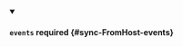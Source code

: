 


<details className="config-field" data-expandable="true" open>
<summary>

#### `events` <span className="config-field-required" data-required="false">required</span> <span className="config-field-type"></span> <span className="config-field-default"></span> <span className="config-field-enum"></span> {#sync-FromHost-events}



</summary>

<PartialEventsreference />


</details>
